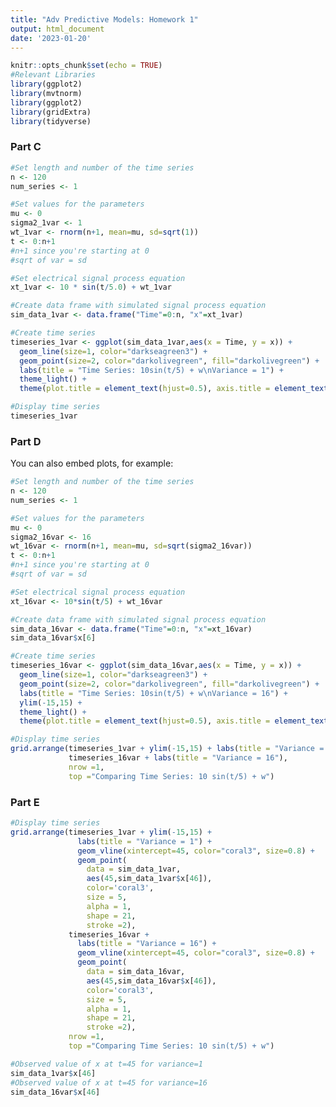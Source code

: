 ---
title: "Adv Predictive Models: Homework 1"
output: html_document
date: '2023-01-20'
---

```{r setup, include=FALSE}
knitr::opts_chunk$set(echo = TRUE)
#Relevant Libraries
library(ggplot2)
library(mvtnorm)
library(ggplot2)
library(gridExtra)
library(tidyverse)
```

### Part C

```{r fig.width = 6, fig.height = 4,fig.align = 'center'}
#Set length and number of the time series
n <- 120
num_series <- 1

#Set values for the parameters
mu <- 0
sigma2_1var <- 1
wt_1var <- rnorm(n+1, mean=mu, sd=sqrt(1)) 
t <- 0:n+1
#n+1 since you're starting at 0
#sqrt of var = sd

#Set electrical signal process equation
xt_1var <- 10 * sin(t/5.0) + wt_1var

#Create data frame with simulated signal process equation
sim_data_1var <- data.frame("Time"=0:n, "x"=xt_1var)

#Create time series 
timeseries_1var <- ggplot(sim_data_1var,aes(x = Time, y = x)) + 
  geom_line(size=1, color="darkseagreen3") +
  geom_point(size=2, color="darkolivegreen", fill="darkolivegreen") +
  labs(title = "Time Series: 10sin(t/5) + w\nVariance = 1") + 
  theme_light() + 
  theme(plot.title = element_text(hjust=0.5), axis.title = element_text(face="bold"))

#Display time series
timeseries_1var
```

### Part D

You can also embed plots, for example:

```{r fig.width = 12, fig.height = 4, fig.align = 'center'}
#Set length and number of the time series
n <- 120
num_series <- 1

#Set values for the parameters
mu <- 0
sigma2_16var <- 16
wt_16var <- rnorm(n+1, mean=mu, sd=sqrt(sigma2_16var)) 
t <- 0:n+1
#n+1 since you're starting at 0
#sqrt of var = sd

#Set electrical signal process equation
xt_16var <- 10*sin(t/5) + wt_16var

#Create data frame with simulated signal process equation
sim_data_16var <- data.frame("Time"=0:n, "x"=xt_16var)
sim_data_16var$x[6]

#Create time series 
timeseries_16var <- ggplot(sim_data_16var,aes(x = Time, y = x)) + 
  geom_line(size=1, color="darkseagreen3") +
  geom_point(size=2, color="darkolivegreen", fill="darkolivegreen") +
  labs(title = "Time Series: 10sin(t/5) + w\nVariance = 16") + 
  ylim(-15,15) +
  theme_light() + 
  theme(plot.title = element_text(hjust=0.5), axis.title = element_text(face="bold"))

#Display time series
grid.arrange(timeseries_1var + ylim(-15,15) + labs(title = "Variance = 1"), 
             timeseries_16var + labs(title = "Variance = 16"), 
             nrow =1,
             top ="Comparing Time Series: 10 sin(t/5) + w")
```

### Part E

```{r fig.width = 12, fig.height = 4, fig.align = 'center'}
#Display time series
grid.arrange(timeseries_1var + ylim(-15,15) + 
               labs(title = "Variance = 1") +
               geom_vline(xintercept=45, color="coral3", size=0.8) +
               geom_point( 
                 data = sim_data_1var,
                 aes(45,sim_data_1var$x[46]),
                 color='coral3',
                 size = 5,
                 alpha = 1,
                 shape = 21,
                 stroke =2), 
             timeseries_16var + 
               labs(title = "Variance = 16") + 
               geom_vline(xintercept=45, color="coral3", size=0.8) +
               geom_point( 
                 data = sim_data_16var,
                 aes(45,sim_data_16var$x[46]),
                 color='coral3',
                 size = 5,
                 alpha = 1,
                 shape = 21,
                 stroke =2), 
             nrow =1,
             top ="Comparing Time Series: 10 sin(t/5) + w")

#Observed value of x at t=45 for variance=1
sim_data_1var$x[46]
#Observed value of x at t=45 for variance=16
sim_data_16var$x[46]
```
